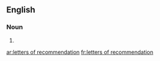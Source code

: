 ==English==

===Noun===
{{head|en|plural|head=[[letter]]s [[of]] [[recommendation]]}}
# {{plural of|letter of recommendation|lang=en|nocat=1}}

[[ar:letters of recommendation]]
[[fr:letters of recommendation]]